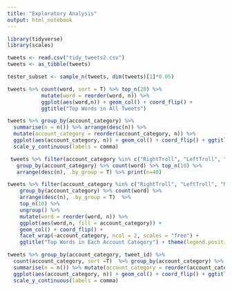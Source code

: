 ```yaml
---
title: "Exploratory Analysis"
output: html_notebook
---
```


```r
library(tidyverse)
library(scales)
```


```r
tweets <- read.csv("tidy_tweets2.csv")
tweets <- as_tibble(tweets)

tester_subset <- sample_n(tweets, dim(tweets)[1]*0.05)
```


```r
tweets %>% count(word, sort = T) %>% top_n(20) %>% 
           mutate(word = reorder(word, n)) %>%
           ggplot(aes(word,n)) + geom_col() + coord_flip() +
           ggtitle("Top Words in All Tweets")
```

```r
tweets %>% group_by(account_category) %>% 
  summarise(n = n()) %>% arrange(desc(n)) %>% 
  mutate(account_category = reorder(account_category, n)) %>%
  ggplot(aes(account_category, n)) + geom_col() + coord_flip() + ggtitle("Number of Words by Account Category") +
  scale_y_continuous(labels = comma)
```


```r
 tweets %>% filter(account_category %in% c("RightTroll", "LeftTroll", "NewsFeed", "HashtagGamer")) %>%
   group_by(account_category) %>% count(word) %>% top_n(10) %>%
   arrange(desc(n), .by_group = T) %>% print(n=40)
```


```r
tweets %>% filter(account_category %in% c("RightTroll", "LeftTroll", "NewsFeed", "HashtagGamer")) %>%
    group_by(account_category) %>% count(word) %>% 
    arrange(desc(n), .by_group = T)  %>%
    top_n(10) %>%
    ungroup() %>%
    mutate(word = reorder(word, n)) %>%
    ggplot(aes(word,n, fill = account_category)) + 
    geom_col() + coord_flip() +
    facet_wrap(~account_category, ncol = 2, scales = "free") +
    ggtitle("Top Words in Each Account Category") + theme(legend.position = "none")
```

```r
tweets %>% group_by(account_category, tweet_id) %>% 
  count(account_category, sort =T)  %>% group_by(account_category) %>%
  summarise(n = n()) %>% mutate(account_category = reorder(account_category, n)) %>%
  ggplot(aes(account_category, n)) + geom_col() + coord_flip() + ggtitle("Number of Tweets by Account Category") + 
  scale_y_continuous(labels = comma)
```

